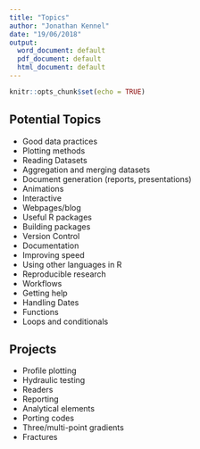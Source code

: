 ```yaml
---
title: "Topics"
author: "Jonathan Kennel"
date: "19/06/2018"
output:
  word_document: default
  pdf_document: default
  html_document: default
---
```


```r
knitr::opts_chunk$set(echo = TRUE)
```


## Potential Topics

- Good data practices
- Plotting methods
- Reading Datasets
- Aggregation and merging datasets
- Document generation (reports, presentations)
- Animations
- Interactive
- Webpages/blog
- Useful R packages
- Building packages
- Version Control
- Documentation
- Improving speed
- Using other languages in R
- Reproducible research
- Workflows
- Getting help
- Handling Dates
- Functions
- Loops and conditionals


## Projects
- Profile plotting
- Hydraulic testing
- Readers
- Reporting
- Analytical elements
- Porting codes
- Three/multi-point gradients
- Fractures

